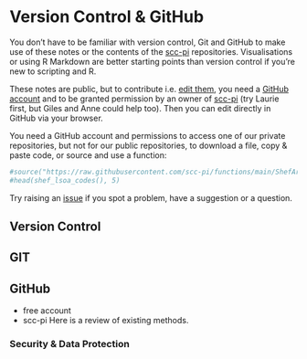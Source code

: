 # Version Control & GitHub {#github}

You don't have to be familiar with version control, Git and GitHub to make use of these notes or the contents of the [scc-pi](https://github.com/scc-pi) repositories. Visualisations or using R Markdown are better starting points than version control if you're new to scripting and R.

These notes are public, but to contribute i.e. [edit them](https://github.com/scc-pi/notes), you need a [GitHub account](https://github.com/join) and to be granted permission by an owner of [scc-pi](https://github.com/scc-pi) (try Laurie first, but Giles and Anne could help too). Then you can edit directly in GitHub via your browser.

You need a GitHub account and permissions to access one of our private repositories, but not for our public repositories, to download a file, copy & paste code, or source and use a function:
```r
#source("https://raw.githubusercontent.com/scc-pi/functions/main/ShefAreas.R")
#head(shef_lsoa_codes(), 5)
```

Try raising an [issue](https://guides.github.com/features/issues/) if you spot a problem, have a suggestion or a question.



## Version Control

## GIT


## GitHub

- free account
- scc-pi
Here is a review of existing methods.

### Security & Data Protection